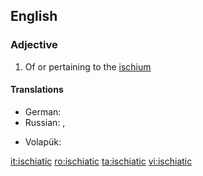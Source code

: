 ==English==

===Adjective===
{{en-adj}}

# Of or pertaining to the [[ischium]]

====Translations====
{{trans-top|of or pertaining to the ischium}}
* German: {{t|de|ischiatisch}}
* Russian: {{t+|ru|седалищный|tr=sedálishchnyj}},  {{t|ru|ишиасный|tr=ishiásnyj}}
{{trans-mid}}
* Volapük: {{t|vo|skiadik}}
{{trans-bottom}}

[[it:ischiatic]]
[[ro:ischiatic]]
[[ta:ischiatic]]
[[vi:ischiatic]]